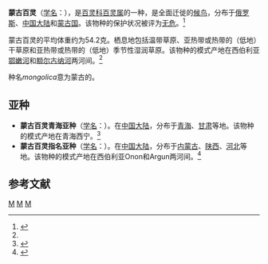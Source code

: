{{Speciesbox
| name = 蒙古百灵
| image = Melanocorypha mongolica.jpg
| status = LC | status_system = IUCN3.1
| genus = Melanocorypha
| species = mongolica
| authority = [[彼得·西蒙·帕拉斯|Pallas]], 1776<ref name='id2548'>{{cite web| url =http://www.bioinfo.cn/db05/BjdwSpecies.php?action=view&id=2548| title =蒙古百灵| work =《中国动物物种编目数据库》| publisher =中国科学院微生物研究所| author =中国科学院动物研究所| accessdate =2009-04-04| deadurl =yes| archiveurl =https://web.archive.org/web/20160305101753/http://www.bioinfo.cn/db05/BjdwSpecies.php?action=view&id=2548| archivedate =2016-03-05}}</ref>
| range_map = 
}}

'''蒙古百灵'''（[[学名|学名]]：{{lang|la|''Melanocorypha mongolica''}}），是[[百灵科|百灵科]][[百灵属|百灵属]]的一种，是全面迁徙的[[鸟类迁徙|候鸟]]，分布于[[俄罗斯|俄罗斯]]、[[中国大陆|中国大陆]]和[[蒙古国|蒙古国]]。该物种的保护状况被评为[[无危|无危]]。<ref>{{cite web|url=http://www.birdlife.org/datazone/speciesfactsheet.php?id=8148&m=0|title=Melanocorypha mongolica|publisher=[[国际鸟盟|BirdLife.org]]|accessdate=2011-06-27}}</ref>

蒙古百灵的平均体重约为54.2克。栖息地包括温带草原、亚热带或热带的（低地）干草原和亚热带或热带的（低地）季节性湿润草原。该物种的模式产地在西伯利亚[[鄂嫩河|鄂嫩河]]和[[额尔古纳河|额尔古纳河]]两河间。<ref name='id2548'/>

种名''mongolica''意为蒙古的。

== 亚种 ==
*'''蒙古百灵青海亚种'''（[[学名|学名]]：{{lang|la|''Melanocorypha mongolica emancipata''}}）。在[[中国大陆|中国大陆]]，分布于[[青海|青海]]、[[甘肃|甘肃]]等地。该物种的模式产地在青海西宁。<ref name='id2549'>{{cite web| url =http://www.bioinfo.cn/db05/BjdwSpecies.php?action=view&id=2549| title =蒙古百灵青海亚种| work =《中国动物物种编目数据库》| publisher =中国科学院微生物研究所| author =中国科学院动物研究所| accessdate =2009-04-04| deadurl =yes| archiveurl =https://web.archive.org/web/20131203122335/http://www.bioinfo.cn/db05/BjdwSpecies.php?action=view| archivedate =2013-12-03}}</ref>
*'''蒙古百灵指名亚种'''（[[学名|学名]]：{{lang|la|''Melanocorypha mongolica mongolica''}}）。在[[中国大陆|中国大陆]]，分布于[[内蒙古|内蒙古]]、[[陕西|陕西]]、[[河北|河北]]等地。该物种的模式产地在西伯利亚Onon和Argun两河间。<ref name='id2550'>{{cite web| url =http://www.bioinfo.cn/db05/BjdwSpecies.php?action=view&id=2550| title =蒙古百灵指名亚种| work =《中国动物物种编目数据库》| publisher =中国科学院微生物研究所| author =中国科学院动物研究所| accessdate =2009-04-04| deadurl =yes| archiveurl =https://web.archive.org/web/20160305062650/http://www.bioinfo.cn/db05/BjdwSpecies.php?action=view&id=2550| archivedate =2016-03-05}}</ref>

== 参考文献 ==
{{commons category|Melanocorypha mongolica}}
{{reflist}}
{{Taxonbar|from=Q2522924}}

[[Category:百灵属|M]]
[[Category:1776年描述的鸟类|M]]
[[Category:中国国家二级保护动物|M]]
